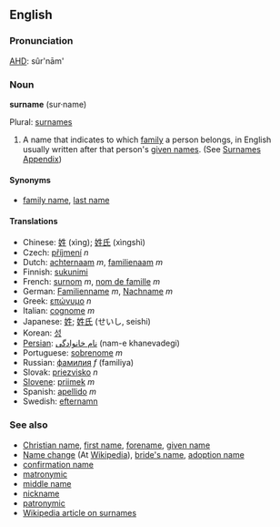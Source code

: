 ==English==
===Pronunciation===
[[AHD]]: sûr'nām'

===Noun===
'''surname''' (sur&middot;name)

Plural: [[surnames]]
#A name that indicates to which [[family]] a person belongs, in English usually written after that person's [[given name]]s. (See [[Wiktionary_Appendix:Surnames|Surnames Appendix]])

====Synonyms====
*[[family name]], [[last name]]

====Translations====
*Chinese: [[姓]] (xìng); [[姓氏]] (xìngshì)
*Czech: [[příjmení]] ''n''
*Dutch: [[achternaam]] ''m'', [[familienaam]] ''m''
*Finnish: [[sukunimi]]
*French: [[surnom]] ''m'', [[nom de famille]] ''m''
*German: [[Familienname]] ''m'', [[Nachname]] ''m''
*Greek: [[επώνυμο]] ''n''
*Italian: [[cognome]] ''m''
*Japanese: [[姓]]; [[姓氏]] (せいし, seishi)
*Korean: [[성]]
*[[Persian]]: [[نام خانوادگی]] (nam-e khanevadegi)
*Portuguese: [[sobrenome]] ''m''
*Russian: [[фамилия]] ''f'' (familiya)
*Slovak: [[priezvisko]] ''n''
*[[Slovene]]: [[priimek]] ''m''
*Spanish: [[apellido]] ''m''
*Swedish: [[efternamn]]

===See also===
*[[Christian name]], [[first name]], [[forename]], [[given name]]
*[[w:Name_change|Name change]] (At [[Wikipedia]]), [[bride's name]], [[adoption name]]
*[[confirmation name]]
*[[matronymic]]
*[[middle name]]
*[[nickname]]
*[[patronymic]]
*[[w:Surname|Wikipedia article on surnames]]